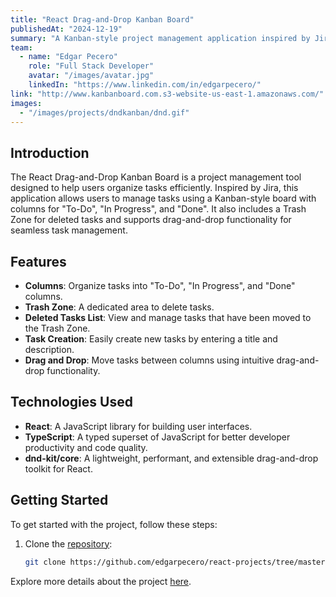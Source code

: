 ```yaml
---
title: "React Drag-and-Drop Kanban Board"
publishedAt: "2024-12-19"
summary: "A Kanban-style project management application inspired by Jira, built with React, TypeScript and dnd-kit/core."
team:
  - name: "Edgar Pecero"
    role: "Full Stack Developer"
    avatar: "/images/avatar.jpg"
    linkedIn: "https://www.linkedin.com/in/edgarpecero/"
link: "http://www.kanbanboard.com.s3-website-us-east-1.amazonaws.com/"
images:
  - "/images/projects/dndkanban/dnd.gif"
---
```


## Introduction
The React Drag-and-Drop Kanban Board is a project management tool designed to help users organize tasks efficiently. Inspired by Jira, this application allows users to manage tasks using a Kanban-style board with columns for "To-Do", "In Progress", and "Done". It also includes a Trash Zone for deleted tasks and supports drag-and-drop functionality for seamless task management.

## Features
- **Columns**: Organize tasks into "To-Do", "In Progress", and "Done" columns.
- **Trash Zone**: A dedicated area to delete tasks.
- **Deleted Tasks List**: View and manage tasks that have been moved to the Trash Zone.
- **Task Creation**: Easily create new tasks by entering a title and description.
- **Drag and Drop**: Move tasks between columns using intuitive drag-and-drop functionality.

## Technologies Used
- **React**: A JavaScript library for building user interfaces.
- **TypeScript**: A typed superset of JavaScript for better developer productivity and code quality.
- **dnd-kit/core**: A lightweight, performant, and extensible drag-and-drop toolkit for React.

## Getting Started
To get started with the project, follow these steps:

1. Clone the [repository](https://github.com/edgarpecero/react-projects/tree/master/drag-and-drop-dnd):
   ```bash
   git clone https://github.com/edgarpecero/react-projects/tree/master/drag-and-drop-dnd


Explore more details about the project [here](http://www.kanbanboard.com.s3-website-us-east-1.amazonaws.com/).